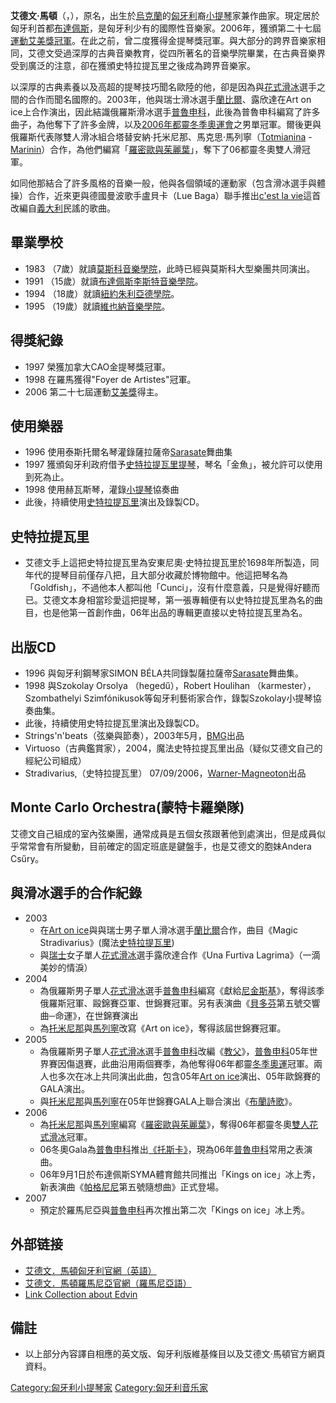 '''艾德文·馬頓'''（{{lang-en|'''Edvin Marton'''}}，{{bd|1974年|2月17日|catIdx=M}}），原名{{lang|hu|'''Csűry Lajos Edvin'''}}，出生於[[烏克蘭|烏克蘭]]的[[匈牙利|匈牙利]]裔[[小提琴|小提琴]]家兼作曲家。現定居於匈牙利首都[[布達佩斯|布達佩斯]]，是匈牙利少有的國際性音樂家。2006年，獲頒第二十七屆[[運動艾美獎冠軍|運動艾美獎冠軍]]。在此之前，曾二度獲得金提琴獎冠軍。與大部分的跨界音樂家相同，艾德文受過深厚的古典音樂教育，從四所著名的音樂學院畢業，在古典音樂界受到廣泛的注意，卻在獲頒史特拉提瓦里之後成為跨界音樂家。

以深厚的古典素養以及高超的提琴技巧聞名歐陸的他，卻是因為與[[花式滑冰|花式滑冰]]選手之間的合作而聞名國際的。2003年，他與瑞士滑冰選手[[蘭比爾|蘭比爾]]、露欣達在Art on ice上合作演出，因此結識俄羅斯滑冰選手[[普魯申科|普魯申科]]，此後為普魯申科編寫了許多曲子，為他奪下了許多金牌，以及[[2006年都靈冬季奧運會|2006年都靈冬季奧運會]]之男單冠軍。爾後更與俄羅斯代表隊雙人滑冰組合塔替安納‧托米尼那、馬克思‧馬列寧（[[Totmianina|Totmianina]] - [[Marinin|Marinin]]）合作，為他們編寫「[[羅密歐與茱麗葉|羅密歐與茱麗葉]]」，奪下了06都靈冬奧雙人滑冠軍。

如同他那結合了許多風格的音樂一般，他與各個領域的運動家（包含滑冰選手與體操）合作，近來更與德國曼波歌手盧貝卡（Lue Baga）聯手推出[[c'est_la_vie|c'est la vie]]這首改編自[[義大利|義大利]]民謠的歌曲。

== 畢業學校 ==
*1983 （7歲）就讀[[莫斯科音樂學院|莫斯科音樂學院]]，此時已經與莫斯科大型樂團共同演出。
*1991 （15歲）就讀[[布達佩斯|布達佩斯]][[李斯特音樂學院|李斯特音樂學院]]。
*1994 （18歲）就讀[[紐約|紐約]][[朱利亞德學院|朱利亞德學院]]。
*1995 （19歲）就讀[[維也納音樂學院|維也納音樂學院]]。

== 得獎紀錄 ==
*1997 榮獲加拿大CAO金提琴獎冠軍。
*1998 在羅馬獲得"Foyer de Artistes"冠軍。
*2006 第二十七屆運動[[艾美獎|艾美獎]]得主。

== 使用樂器 ==
*1996 使用泰斯托爾名琴灌錄薩拉薩帝[[Sarasate|Sarasate]]舞曲集
*1997 獲頒匈牙利政府借予[[史特拉提瓦里提琴|史特拉提瓦里提琴]]，琴名「金魚」，被允許可以使用到死為止。
*1998 使用赫瓦斯琴，灌錄[[小提琴|小提琴]]協奏曲
*此後，持續使用[[史特拉提瓦里|史特拉提瓦里]]演出及錄製CD。

== 史特拉提瓦里 ==
* 艾德文手上這把史特拉提瓦里為安東尼奧‧史特拉提瓦里於1698年所製造，同年代的提琴目前僅存八把，且大部分收藏於博物館中。他這把琴名為「Goldfish」，不過他本人都叫他「Cunci」，沒有什麼意義，只是覺得好聽而已。艾德文本身相當珍愛這把提琴，第一張專輯便有以史特拉提瓦里為名的曲目，也是他第一首創作曲，06年出品的專輯更直接以史特拉提瓦里為名。

== 出版CD ==
*1996 與匈牙利鋼琴家SIMON BÉLA共同錄製薩拉薩帝[[Sarasate|Sarasate]]舞曲集。
*1998 與Szokolay Orsolya （hegedű），Robert Houlihan （karmester），Szombathelyi Szimfónikusok等匈牙利藝術家合作，錄製Szokolay小提琴協奏曲集。
*此後，持續使用史特拉提瓦里演出及錄製CD。
*Strings'n'beats（弦樂與節奏），2003年5月，[https://web.archive.org/web/20060827071227/http://www.bmg.hu/ BMG]出品
*Virtuoso（古典鑑賞家），2004，魔法史特拉提瓦里出品（疑似艾德文自己的經紀公司組成）
*Stradivarius,（史特拉提瓦里） 07/09/2006，[http://www.magneoton.hu/ Warner-Magneoton]出品

== Monte Carlo Orchestra(蒙特卡羅樂隊) ==
艾德文自己組成的室內弦樂團，通常成員是五個女孩跟著他到處演出，但是成員似乎常常會有所變動，目前確定的固定班底是鍵盤手，也是艾德文的胞妹Andera Csűry。

== 與滑冰選手的合作紀錄 ==
*2003 
**在[http://www.artonice.ch/ Art on ice]與與瑞士男子單人滑冰選手[[蘭比爾|蘭比爾]]合作，曲目《Magic Stradivarius》(魔法[[史特拉提瓦里|史特拉提瓦里]])
**與[[瑞士|瑞士]]女子單人[[花式滑冰|花式滑冰]]選手露欣達合作《Una Furtiva Lagrima》（一滴美妙的情淚）
*2004
**為俄羅斯男子單人[[花式滑冰|花式滑冰]]選手[[普魯申科|普魯申科]]編寫《獻給[[尼金斯基|尼金斯基]]》，奪得該季俄羅斯冠軍、毆錦賽亞軍、世錦賽冠軍。另有表演曲《[[貝多芬|貝多芬]]第五號交響曲─命運》，在世錦賽演出
**為[[托米尼那|托米尼那]]與[[馬列寧|馬列寧]]改寫《Art on ice》，奪得該屆世錦賽冠軍。
*2005
**為俄羅斯男子單人[[花式滑冰|花式滑冰]]選手[[普魯申科|普魯申科]]改編《[[教父|教父]]》，[[普魯申科|普魯申科]]05年世界賽因傷退賽，此曲沿用兩個賽季，為他奪得06年都靈[[冬季奧運|冬季奧運]]冠軍。兩人也多次在冰上共同演出此曲，包含05年[http://www.artonice.ch/ Art on ice]演出、05年歐錦賽的GALA演出。
**與[[托米尼那|托米尼那]]與[[馬列寧|馬列寧]]在05年世錦賽GALA上聯合演出《[[布蘭詩歌|布蘭詩歌]]》。
*2006
**為[[托米尼那|托米尼那]]與[[馬列寧|馬列寧]]編寫《[[羅密歐與茱麗葉|羅密歐與茱麗葉]]》，奪得06年都靈冬奧[[雙人花式滑冰|雙人花式滑冰]]冠軍。
**06冬奧Gala為[[普魯申科|普魯申科]]推出[[《托斯卡》|《托斯卡》]]，現為06年[[普魯申科|普魯申科]]常用之表演曲。
**06年9月1日於布達佩斯SYMA體育館共同推出「Kings on ice」冰上秀，新表演曲《[[帕格尼尼|帕格尼尼]]第五號隨想曲》正式登場。
*2007
**預定於羅馬尼亞與[[普魯申科|普魯申科]]再次推出第二次「Kings on ice」冰上秀。

== 外部链接 ==
{{commonscat|Edvin Marton}}
*[http://www.edvinmarton.com/ 艾德文．馬頓匈牙利官網（英語）]
*[http://www.edvinmarton.ro/ 艾德文．馬頓羅馬尼亞官網（羅馬尼亞語）] {{Wayback|url=http://www.edvinmarton.ro/ |date=20060924035743 }}
*[http://edvinmarton.lap.hu Link Collection about Edvin]

== 備註 ==
* 以上部分內容譯自相應的英文版、匈牙利版維基條目以及艾德文‧馬頓官方網頁資料。

{{Authority control}}
{{DEFAULTSORT:Marton, Edvin}}
[[Category:匈牙利小提琴家|Category:匈牙利小提琴家]]
[[Category:匈牙利音乐家|Category:匈牙利音乐家]]
